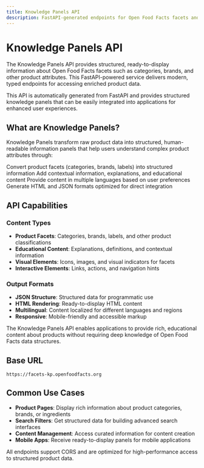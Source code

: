 ```yaml
---
title: Knowledge Panels API
description: FastAPI-generated endpoints for Open Food Facts facets and knowledge panels with structured, ready-to-display information
---
```



# Knowledge Panels API

The Knowledge Panels API provides structured, ready-to-display information about Open Food Facts facets such as categories, brands, and other product attributes. This FastAPI-powered service delivers modern, typed endpoints for accessing enriched product data.

<Callout type="info">
  This API is automatically generated from FastAPI and provides structured
  knowledge panels that can be easily integrated into applications for enhanced
  user experiences.
</Callout>

## What are Knowledge Panels?

Knowledge Panels transform raw product data into structured, human-readable information panels that help users understand complex product attributes through:

<Steps>
  <Step title="Facet Processing">
    Convert product facets (categories, brands, labels) into structured
    information
  </Step>
  <Step title="Content Enrichment">
    Add contextual information, explanations, and educational content
  </Step>
  <Step title="Localization">
    Provide content in multiple languages based on user preferences
  </Step>
  <Step title="Ready-to-Display">
    Generate HTML and JSON formats optimized for direct integration
  </Step>
</Steps>

## API Capabilities

### Content Types

- **Product Facets**: Categories, brands, labels, and other product classifications
- **Educational Content**: Explanations, definitions, and contextual information
- **Visual Elements**: Icons, images, and visual indicators for facets
- **Interactive Elements**: Links, actions, and navigation hints

### Output Formats

- **JSON Structure**: Structured data for programmatic use
- **HTML Rendering**: Ready-to-display HTML content
- **Multilingual**: Content localized for different languages and regions
- **Responsive**: Mobile-friendly and accessible markup

<Callout type="success">
  The Knowledge Panels API enables applications to provide rich, educational
  content about products without requiring deep knowledge of Open Food Facts
  data structures.
</Callout>

## Base URL

```
https://facets-kp.openfoodfacts.org
```

## Common Use Cases

- **Product Pages**: Display rich information about product categories, brands, or ingredients
- **Search Filters**: Get structured data for building advanced search interfaces
- **Content Management**: Access curated information for content creation
- **Mobile Apps**: Receive ready-to-display panels for mobile applications

<Callout type="success">
  All endpoints support CORS and are optimized for high-performance access to
  structured product data.
</Callout>
